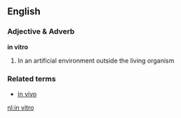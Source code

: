 ==English==
===Adjective & Adverb===
'''in vitro'''
# In an artificial environment outside the living organism

===Related terms===
* [[in vivo]]

[[nl:in vitro]]
